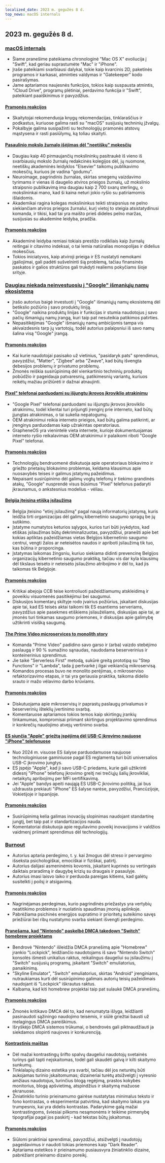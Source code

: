 ```yaml
---
localized_date: 2023 m. gegužės 8 d.
top_news: macOS internals
---
```


## 2023 m. gegužės 8 d.

### [macOS internals](https://gist.github.com/kconner/cff08fe3e0bb857ea33b47d965b3e19f)

- Šiame pranešime pateikiama chronologinė "Mac OS X" evoliucija į "Swift", kad geriau suprastumėte "Mac" ir "iPhone".
- Įraše pateikiami svarbiausi dalykai, tokie kaip kvarcinis 2D, paketinės programos ir karkasai, atminties valdymas ir "Gatekeeper" kodo pasirašymas.
- Jame aptariamos naujesnės funkcijos, tokios kaip suspausta atmintis, "iCloud Drive", programų plėtiniai, perdavimo funkcija ir "Swift", pateikiant paaiškinimus ir pavyzdžius.

#### [Pramonės reakcijos](http://news.ycombinator.com/item?id=35847715)

- Skaitytojai rekomenduoja knygų rekomendacijas, tinklaraščius ir podkastus, kuriuose galima rasti su "macOS" susijusių techninių įžvalgų.
- Pokalbyje galima susipažinti su technologijų pramonės atstovų mąstysena ir rasti pasiūlymų, ką toliau skaityti.

#### [Pasaulinio mokslo žurnalo išėjimas dėl "neetiškų" mokesčių](https://www.theguardian.com/science/2023/may/07/too-greedy-mass-walkout-at-global-science-journal-over-unethical-fees)

- Daugiau kaip 40 pirmaujančių mokslininkų pasitraukė iš vieno iš svarbiausių mokslo žurnalų redakcinės kolegijos dėl, jų nuomone, neetiškų akademinės leidyklos "Elsevier" taikomų publikavimo mokesčių, kuriuos jie vadina "godumu".
- Neuroimage, pagrindinis žurnalas, skirtas smegenų vaizdavimo tyrimams ir vienas iš daugelio atviros prieigos žurnalų, už mokslinio straipsnio publikavimą ima daugiau kaip 2 700 svarų sterlingų, o mokslininkai mano, kad ši kaina neturi jokio ryšio su patiriamomis išlaidomis.
- Akademikai ragina kolegas mokslininkus teikti straipsnius ne pelno siekiančiam atviros prieigos žurnalui, kurį vietoj to steigia atsistatydinusi komanda, ir tikisi, kad tai yra maišto prieš dideles pelno maržas, susijusias su akademine leidyba, pradžia.

#### [Pramonės reakcijos](http://news.ycombinator.com/item?id=35848894)

- Akademinė leidyba remiasi tokiais prestižo rodikliais kaip žurnalų reitingai ir citavimo indeksai, o tai lemia natūralias monopolijas ir didelius mokesčius.
- Tokios iniciatyvos, kaip atviroji prieiga ir ES nustatyti nemokami įgaliojimai, gali padėti sušvelninti šią problemą, tačiau finansinės paskatos ir galios struktūros gali trukdyti realiems pokyčiams šioje srityje.

### [Daugiau niekada neinvestuosiu į "Google" išmaniųjų namų ekosistemą](https://www.androidauthority.com/google-smart-home-3319869/)

- Įrašo autorius baigė investuoti į "Google" išmaniųjų namų ekosistemą dėl betikslio požiūrio į savo produktų liniją.
- "Google" naikina produktų linijas ir funkcijas ir stumia naudotojus į savo pačių išmaniųjų namų įrangą, kuri taip pat nesuteikia patikimos patirties.
- Nepasitikėjimas "Google" išmaniųjų namų ambicijomis tampa vis akivaizdesnis tarp jų vartotojų, todėl autorius palaipsniui iš savo namų šalina visą "Google" įrangą.

#### [Pramonės reakcijos](http://news.ycombinator.com/item?id=35849060)

- Kai kurie naudotojai pasisako už vietinius, "pasidaryk pats" sprendimus, pavyzdžiui, "Matter", "Zigbee" arba "Zwave", kad būtų išvengta debesijos problemų ir privatumo problemų.
- Žmonės reiškia susirūpinimą dėl vienkartinio techninių produktų pobūdžio ir pageidauja patvaresnių, patikimesnių variantų, kuriuos reikėtų mažiau prižiūrėti ir dažnai atnaujinti.

#### [Pixel" telefonai parduodami su išjungtu įkrovos įkroviklio atrakinimu](https://www.fitzsim.org/blog/?p=545)

- "Google Pixel" telefonai parduodami su išjungtu įkrovos įkroviklio atrakinimu, todėl klientai turi prijungti įrenginį prie interneto, kad būtų įjungtas atrakinimas, o tai sukelia nepatogumų.
- OEM atrakinimui reikia interneto prieigos, kad būtų galima patikrinti, ar įrenginys parduodamas kaip užrakintas operatoriaus.
- GrapheneOS yra vienintelė vieta internete, kurioje dokumentuojamas interneto ryšio reikalavimas OEM atrakinimui ir palaikomi riboti "Google Pixel" telefonai.

#### [Pramonės reakcijos](http://news.ycombinator.com/item?id=35852192)

- Technologijų bendruomenė diskutuoja apie operatoriaus blokavimo ir griežto prietaisų blokavimo problemas, keldama klausimus apie nuosavybės teises ir galimus įstatymų pažeidimus.
- Nepaisant susirūpinimo dėl galimų vogtų telefonų ir tiekimo grandinės atakų, "Google" nusprendė visus būsimus "Pixel" telefonus padaryti įkraunamus, o ankstesnius modelius - vėliau.

#### [Belgija įteisina etišką įsilaužimą](https://www.law.kuleuven.be/citip/blog/belgium-legalises-ethical-hacking-a-threat-or-an-opportunity-for-cybersecurity/)

- Belgija įteisino "etinį įsilaužimą" pagal naują informatorių įstatymą, kuris leidžia tirti organizacijas dėl galimų kibernetinio saugumo spragų be jų sutikimo.
- Įstatyme numatytos keturios sąlygos, kurios turi būti įvykdytos, kad etiškas įsilaužimas būtų dekriminalizuotas, pavyzdžiui, pranešti apie bet kokias aptiktas pažeidžiamas vietas Belgijos kibernetinio saugumo centrui, vengti žalos ar neteisėtos naudos ir apriboti įsilaužimą tik tuo, kas būtina ir proporcinga.
- Įstatymas laikomas žingsniu, kuriuo siekiama didinti prevencinę Belgijos organizacijų kibernetinio saugumo praktiką, tačiau vis dar kyla klausimų dėl tikslaus teisėto ir neteisėto įsilaužimo atribojimo ir dėl to, kad jis taikomas tik Belgijoje.

#### [Pramonės reakcijos](http://news.ycombinator.com/item?id=35847860)

- Kritikai abejoja CCB teise kontroliuoti pažeidžiamumų atskleidimą ir poveikiu visuomenės pasitikėjimui bei saugumui.
- Diskusijos komentarų skiltyje rodo įvairius požiūrius, įskaitant diskusijas apie tai, kad ES teisės aktai taikomi tik ES esantiems serveriams, pavyzdžius apie pasekmes etiškiems įsilaužėliams, diskusijas apie tai, ar įmonės turi tinkamas saugumo priemones, ir diskusijas apie galimybę užtikrinti visišką saugumą.

#### [The Prime Video microservices to monolith story](https://adrianco.medium.com/so-many-bad-takes-what-is-there-to-learn-from-the-prime-video-microservices-to-monolith-story-4bd0970423d4)

- Komanda "Prime Video" padidino savo garso ir (arba) vaizdo stebėjimo paslaugą ir 90 % sumažino sąnaudas, naudodama beserverinius ir konteinerinius sprendimus.
- Jie taikė "Serverless First" metodą, sukūrė greitą prototipą su "Step Functions" ir "Lambda", tada jį pertvarkė į ilgai veikiančią mikroservisą.
- Komandos procesas buvo ne monolito perėjimas, o mikroserviso refaktorizavimo etapas, ir tai yra geriausia praktika, taikoma didelio srauto ir mažo vėlavimo darbo krūviams.

#### [Pramonės reakcijos](http://news.ycombinator.com/item?id=35853148)

- Diskutuojama apie mikroservisų ir paprastų paslaugų privalumus ir beserverinių išteklių įvertinimo svarbą.
- Komentaruose aptariamos tokios temos kaip skirtingų įrankių tinkamumas, kompromisai priimant skirtingus projektavimo sprendimus ir konkrečių naudojimo atvejų vertinimo svarba.

#### [ES siunčia "Apple" griežtą įspėjimą dėl USB-C įkrovimo naujuose "iPhone" telefonuose](https://www.techradar.com/news/apple-may-not-restrict-usb-c-charging-on-new-iphones-after-all)

- Nuo 2024 m. visuose ES šalyse parduodamuose naujuose technologiniuose gaminiuose pagal ES reglamentą turi būti universalios USB-C įkrovimo jungtys.
- ES įspėjo "Apple", kad ji savo USB-C priedams, kurie gali užtikrinti didesnį "iPhone" telefonų įkrovimo greitį nei trečiųjų šalių įkrovikliai, netaikytų apribojimų per MFi sertifikavimą.
- Jei "Apple" bandys apeiti naująją ES USB-C įkrovimo politiką, jai bus uždrausta prekiauti "iPhone" ES šalyse narėse, pavyzdžiui, Prancūzijoje, Vokietijoje ir Ispanijoje.

#### [Pramonės reakcijos](http://news.ycombinator.com/item?id=35849043)

- Susirūpinimą kelia galimas inovacijų slopinimas naudojant standartinę jungtį, bet taip pat ir standartizacijos nauda.
- Komentatoriai diskutuoja apie reguliavimo poveikį inovacijoms ir valdžios vaidmenį priimant sprendimus dėl technologijų.

### [Burnout](https://drewdevault.com/2023/05/01/2023-05-01-Burnout.html)

- Autorius aptaria perdegimo, t. y. kai žmogus dėl streso ir pervargimo išseksta psichologiškai, emociškai ir fiziškai, patirtį.
- Autorius dalijasi asmeninėmis kovomis, įskaitant kuprinės su vertingais daiktais praradimą ir daugybę krizių su draugais ir pasaulyje.
- Autorius imasi laisvo laiko ir perduoda pareigas kitiems, kad galėtų susitelkti į poilsį ir atsigavimą.

#### [Pramonės reakcijos](http://news.ycombinator.com/item?id=35849384)

- Nagrinėjamas perdegimas, kurio pagrindinės priežastys yra vertybių neatitikimo problemos ir nuolatinis spaudimas įmonių aplinkoje.
- Pabrėžiama psichinės energijos supratimo ir prioritetų suteikimo savęs priežiūrai bei ribų nustatymo svarba siekiant išvengti perdegimo.

#### [Pranešama, kad "Nintendo" paskelbė DMCA takedown "Switch" homebrew projektams](https://gbatemp.net/threads/nintendo-reportedly-issues-dmca-takedown-for-switch-homebrew-projects-skyline-switch-emulator-development-ceased.632406/)

- Bendrovė "Nintendo" išleidžia DMCA pranešimą apie "Homebrew" įrankio "Lockpick", leidžiančio naudotojams iš savo "Nintendo Switch" konsolės išmesti unikalius raktus, reikalingus daugeliui su įsilaužimu į "Switch" susijusių programų, įskaitant "Switch" emuliatorius, panaikinimą.
- "Skyline Emulator", "Switch" emuliatorius, skirtas "Android" įrenginiams, nutraukiamas kurti dėl susirūpinimo galimais autorių teisių pažeidimais naudojant iš "Lockpick" iškrautus raktus.
- Kalbama, kad kiti homebrew projektai taip pat sulaukė DMCA pranešimų.

#### [Pramonės reakcijos](http://news.ycombinator.com/item?id=35846726)

- Žmonės kritikavo DMCA dėl to, kad nenumatyta išlyga, leidžianti pasinaudoti sąžiningo naudojimo teisėmis, ir siūlė griežtai bausti už melagingus DMCA pareiškimus.
- Išryškėjo DMCA sistemos trūkumai, o bendrovės gali piktnaudžiauti ja siekdamos slopinti naujoves ir konkurenciją.

#### [Kontrastinis maištas](https://contrastrebellion.com/)

- Dėl mažai kontrastingų šrifto spalvų daugeliui naudotojų svetainės turinys gali tapti neįskaitomas, todėl gali skaudėti galvą ir kilti skaitymo sunkumų.
- Tinklalapių dizaino estetika yra svarbi, tačiau dėl jos neturėtų būti aukojamas turinio įskaitomumas; dizaineriai turėtų atsižvelgti į vyresnio amžiaus naudotojus, turinčius blogą regėjimą, prastos kokybės monitorius, blogą apšvietimą, atspindžius ir skaitymą mažuose ekranuose.
- Žiniatinklio turinio prieinamumo gairėse nustatytas minimalus teksto ir fono kontrastas, o eksperimentai patvirtina, kad skaitymo laikas yra trumpesnis, kai yra didelis kontrastas. Padarykime galą mažai kontrastingoms, šviesiai pilkoms nesąmonėms ir teikime pirmenybę tipografijai pagal jos paskirtį - kad tekstas būtų įskaitomas.

#### [Pramonės reakcijos](http://news.ycombinator.com/item?id=35850044)

- Siūlomi praktiniai sprendimai, pavyzdžiui, atsižvelgti į naudotojų pageidavimus ir naudoti tokias priemones kaip "Dark Reader".
- Aptariama estetikos ir prieinamumo pusiausvyra žiniatinklio dizaine, pabrėžiant prieinamo dizaino poreikį.

</Steps>

